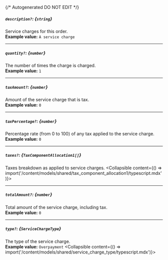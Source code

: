 {/* Autogenerated DO NOT EDIT  */}

##### `description?`: *{`string`}*
Service charges for this order.
<br/>
**Example value:** `A service charge`

---
##### `quantity?`: *{`number`}*
The number of times the charge is charged.
<br/>
**Example value:** `1`

---
##### `taxAmount?`: *{`number`}*
Amount of the service charge that is tax.
<br/>
**Example value:** `0`

---
##### `taxPercentage?`: *{`number`}*
Percentage rate (from 0 to 100) of any tax applied to the service charge.
<br/>
**Example value:** `0`

---
##### `taxes?`: *{`TaxComponentAllocation1[]`}*
Taxes breakdown as applied to service charges.
<Collapsible content={() => import('/content/models/shared/tax_component_allocation1/typescript.mdx')}>
</Collapsible>

---
##### `totalAmount?`: *{`number`}*
Total amount of the service charge, including tax.
<br/>
**Example value:** `0`

---
##### `type?`: *{`ServiceChargeType`}*
The type of the service charge.
<br/>
**Example value:** `Overpayment`
<Collapsible content={() => import('/content/models/shared/service_charge_type/typescript.mdx')}>
</Collapsible>

